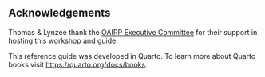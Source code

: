 ## Acknowledgements {.appendix}

Thomas & Lynzee thank the [OAIRP Executive Committee](https://oairp.org/Sys/PublicProfile/66831830/5655464) for their support in hosting this workshop and guide.

This reference guide was developed in Quarto.  To learn more about Quarto books visit <https://quarto.org/docs/books>.